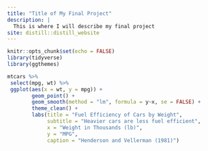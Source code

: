 ```yaml
---
title: "Title of My Final Project"
description: |
  This is where I will describe my final project
site: distill::distill_website
---
```


```r
knitr::opts_chunk$set(echo = FALSE)
library(tidyverse)
library(ggthemes)
```
```r
mtcars %>%
 select(mpg, wt) %>%
 ggplot(aes(x = wt, y = mpg)) +
        geom_point() +
        geom_smooth(method = "lm", formula = y~x, se = FALSE) +
        theme_clean() +
        labs(title = "Fuel Efficiency of Cars by Weight",
             subtitle = "Heavier cars are less fuel efficient",
             x = "Weight in Thousands (lb)",
             y = "MPG",
             caption = "Henderson and Vellerman (1981)")
```

